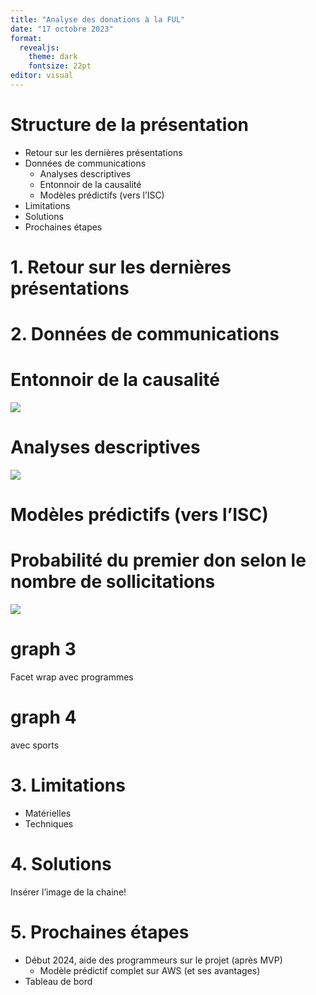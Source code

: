 ```yaml
---
title: "Analyse des donations à la FUL"
date: "17 octobre 2023"
format:
  revealjs:
    theme: dark
    fontsize: 22pt
editor: visual
---
```


# Structure de la présentation

-   Retour sur les dernières présentations
-   Données de communications
    -   Analyses descriptives
    -   Entonnoir de la causalité
    -   Modèles prédictifs (vers l'ISC)
-   Limitations
-   Solutions
-   Prochaines étapes

# 1. Retour sur les dernières présentations

# 2. Données de communications

# Entonnoir de la causalité

![](_SharedFolder_fondation-ulaval/graphs/ful.png)

# Analyses descriptives

![](_SharedFolder_fondation-ulaval/graphs/facetWrapCommType.png)

# Modèles prédictifs (vers l'ISC)

# Probabilité du premier don selon le nombre de sollicitations

![](_SharedFolder_fondation-ulaval/graphs/probSollDecade.png)

# graph 3

Facet wrap avec programmes

# graph 4

avec sports


# 3. Limitations

- Matérielles
- Techniques

# 4. Solutions

Insérer l'image de la chaine!

# 5. Prochaines étapes

- Début 2024, aide des programmeurs sur le projet (après MVP)
  - Modèle prédictif complet sur AWS (et ses avantages)
- Tableau de bord
